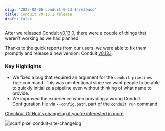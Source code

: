 ```yaml
---
slug: '2025-02-06-conduit-0-13-1-release'
title: Conduit v0.13.1 release
draft: false
---
```


After we released Conduit [v0.13.0](/changelog/2025-02-04-conduit-0-13-0-release), there were a couple of things that weren't working as we had planned.

Thanks to the quick reports from our users, we were able to fix them promptly and release a new version: Conduit [v0.13.1](https://github.com/ConduitIO/conduit/releases/tag/v0.13.1).

<!--truncate-->

### Key Highlights

- We fixed a bug that required an argument for the `conduit pipelines init` command. This was unintentional since we want people to be able to quickly initialize a pipeline even without thinking of what name to provide.  
-  We improved the experience when providing a wrong Conduit Configuration file via `--config.path`, part of the `conduit run` command.

[Checkout GitHub's changelog if you're interested in more](https://github.com/ConduitIO/conduit/releases/tag/v0.13.1).

![scarf pixel conduit-site-changelog](https://static.scarf.sh/a.png?x-pxid=b43cda70-9a98-4938-8857-471cc05e99c5)
